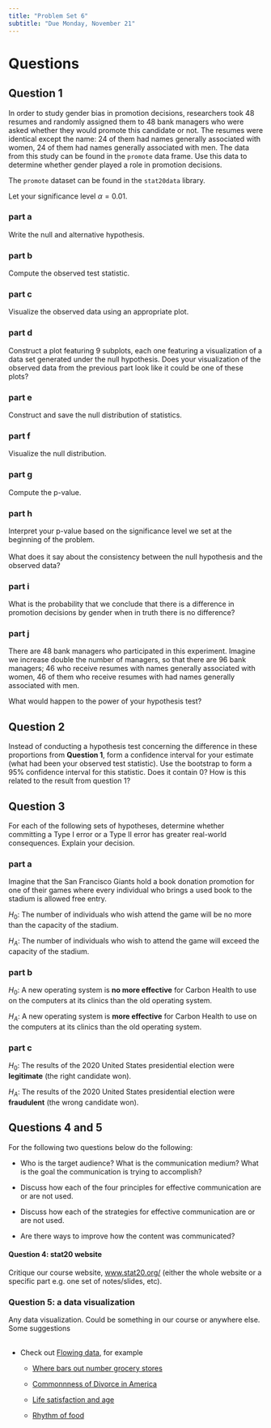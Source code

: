 ```yaml
---
title: "Problem Set 6"
subtitle: "Due Monday, November 21"
---
```


# Questions

## Question 1

In order to study gender bias in promotion decisions, researchers took 48 resumes and randomly assigned them to 48 bank managers who were asked whether they would promote this candidate or not. The resumes were identical except the name: 24 of them had names generally associated with women, 24 of them had names generally associated with men. The data from this study can be found in the `promote` data frame. Use this data to determine whether gender played a role in promotion decisions.

The `promote` dataset can be found in the `stat20data` library.

Let your significance level $\alpha = 0.01$.

### part a

Write the null and alternative hypothesis.

### part b

Compute the observed test statistic.

### part c

Visualize the observed data using an appropriate plot.

### part d

Construct a plot featuring 9 subplots, each one featuring a visualization of a data set generated under the null hypothesis. Does your visualization of the observed data from the previous part look like it could be one of these plots?

### part e

Construct and save the null distribution of statistics.

### part f

Visualize the null distribution.

### part g

Compute the p-value.

### part h

Interpret your p-value based on the significance level we set at the beginning of the problem.\
\
What does it say about the consistency between the null hypothesis and the observed data?

### part i

What is the probability that we conclude that there is a difference in promotion decisions by gender when in truth there is no difference?

### part j

There are 48 bank managers who participated in this experiment. Imagine we increase double the number of managers, so that there are 96 bank managers; 46 who receive resumes with names generally associated with women, 46 of them who receive resumes with had names generally associated with men.

What would happen to the power of your hypothesis test?

## Question 2

Instead of conducting a hypothesis test concerning the difference in these proportions from **Question 1**, form a confidence interval for your estimate (what had been your observed test statistic). Use the bootstrap to form a 95% confidence interval for this statistic. Does it contain 0? How is this related to the result from question 1?

## Question 3

For each of the following sets of hypotheses, determine whether committing a Type I error or a Type II error has greater real-world consequences. Explain your decision.

### part a

Imagine that the San Francisco Giants hold a book donation promotion for one of their games where every individual who brings a used book to the stadium is allowed free entry.

$H_0$: The number of individuals who wish attend the game will be no more than the capacity of the stadium.

$H_A$: The number of individuals who wish to attend the game will exceed the capacity of the stadium.

### part b

$H_0$: A new operating system is **no more effective** for Carbon Health to use on the computers at its clinics than the old operating system.

$H_A$: A new operating system is **more effective** for Carbon Health to use on the computers at its clinics than the old operating system.

### part c

$H_0$: The results of the 2020 United States presidential election were **legitimate** (the right candidate won).

$H_A$: The results of the 2020 United States presidential election were **fraudulent** (the wrong candidate won).

## Questions 4 and 5

For the following two questions below do the following:

-   Who is the target audience? What is the communication medium? What is the goal the communication is trying to accomplish?

-   Discuss how each of the four principles for effective communication are or are not used.

-   Discuss how each of the strategies for effective communication are or are not used.

-   Are there ways to improve how the content was communicated?

#### Question 4: stat20 website

Critique our course website, [www.stat20.org/](https://www.stat20.org/) (either the whole website or a specific part e.g. one set of notes/slides, etc).

### Question 5: a data visualization

Any data visualization. Could be something in our course or anywhere else. Some suggestions\
\

-   Check out [Flowing data](https://flowingdata.com/made-by-flowingdata/), for example

    -   [Where bars out number grocery stores](https://flowingdata.com/2014/05/29/bars-versus-grocery-stores-around-the-world/)

    -   [Commonnness of Divorce in America](https://flowingdata.com/2022/06/07/commonness-of-divorce-in-america/)

    -   [Life satisfaction and age](https://flowingdata.com/2022/11/10/life-satisfaction-and-age/)

    -   [Rhythm of food](https://rhythm-of-food.net/)
